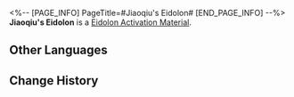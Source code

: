 <%-- [PAGE_INFO]
PageTitle=#Jiaoqiu's Eidolon#
[END_PAGE_INFO] --%>
{{Item Infobox
|id          = 11218
|image       = Item Jiaoqiu's Eidolon.png{{subst:void|<!--$UPLOAD:<<SpriteOutput/ItemFigures/11003.png>-<Item Jiaoqiu's Eidolon.png>-<Item Icons>>-->}}
|type        = Eidolon Activation Material
|invCategory = 
|rarity      = 5
|effect      = 
|description = Material for raising Jiaoqiu's Eidolon Level.
}}
'''Jiaoqiu's Eidolon''' is a [[Eidolon Activation Material]].

==Other Languages==
{{Other Languages
|en   = Jiaoqiu's Eidolon
|zhs  = 【椒丘】的星魂
|zht  = 【椒丘】的星魂
|ja   = 「椒丘」の星魂
|ko   = [초구]의 성혼
|es   = Eidolon de Jiaoqiu
|fr   = Eidolon de Jiaoqiu
|ru   = Эйдолон Цзяоцю
|th   = Eidolon ของ Jiaoqiu
|vi   = Tinh Hồn Jiaoqiu
|de   = Jiaoqius Eidolon
|id   = Jiaoqiu's Eidolon
|pt   = Eidolon de Jiaoqiu
}}

==Change History==
{{Change History|2.4}}
